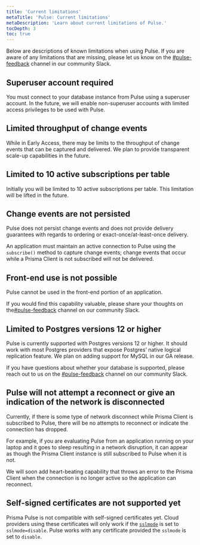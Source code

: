 ```yaml
---
title: 'Current limitations'
metaTitle: 'Pulse: Current limitations'
metaDescription: 'Learn about current limitations of Pulse.'
tocDepth: 3
toc: true
---
```


<TopBlock>

Below are descriptions of known limitations when using Pulse. If you are aware of any limitations that are missing, please let us know on the [#pulse-feedback](https://prisma.slack.com/archives/C058GKE3C1E) channel in our community Slack.

</TopBlock>

## Superuser account required

You must connect to your database instance from Pulse using a superuser account. In the future, we will enable non-superuser accounts with limited access privileges to be used with Pulse.

## Limited throughput of change events

While in Early Access, there may be limits to the throughput of change events that can be captured and delivered. We plan to provide transparent scale-up capabilities in the future.

## Limited to 10 active subscriptions per table

Initially you will be limited to 10 active subscriptions per table. This limitation will be lifted in the future.

## Change events are not persisted

Pulse does not persist change events and does not provide delivery guarantees with regards to ordering or exact-once/at-least-once delivery.

An application must maintain an active connection to Pulse using the `subscribe()` method to capture change events; change events that occur while a Prisma Client is not subscribed will not be delivered.

## Front-end use is not possible

Pulse cannot be used in the front-end portion of an application.

<Admonition type="info">

If you would find this capability valuable, please share your thoughts on the[#pulse-feedback](https://prisma.slack.com/archives/C058GKE3C1E) channel on our community Slack.

</Admonition>

## Limited to Postgres versions 12 or higher

Pulse is currently supported with Postgres versions 12 or higher. It should work with most Postgres providers that expose Postgres’ native logical replication feature. We plan on adding support for MySQL in our GA release.

<Admonition type="info">

If you have questions about whether your database is supported, please reach out to us on the [#pulse-feedback](https://prisma.slack.com/archives/C058GKE3C1E) channel on our community Slack.

</Admonition>

## Pulse will not attempt a reconnect or give an indication of the network is disconnected

Currently, if there is some type of network disconnect while Prisma Client is subscribed to Pulse, there will be no attempts to reconnect or indicate the connection has dropped.

For example, if you are evaluating Pulse from an application running on your laptop and it goes to sleep resulting in a network disruption, it can appear as though the Prisma Client instance is still subscribed to Pulse when it is not.

We will soon add heart-beating capability that throws an error to the Prisma Client when the connection is no longer active so the application can reconnect.

## Self-signed certificates are not supported yet

Prisma Pulse is not compatible with self-signed certificates yet. Cloud providers using these certificates will only work if the [`sslmode`](/orm/overview/databases/postgresql#configuring-an-ssl-connection) is set to `sslmode=disable`. Pulse works with any certificate provided the `sslmode` is set to `disable`.
